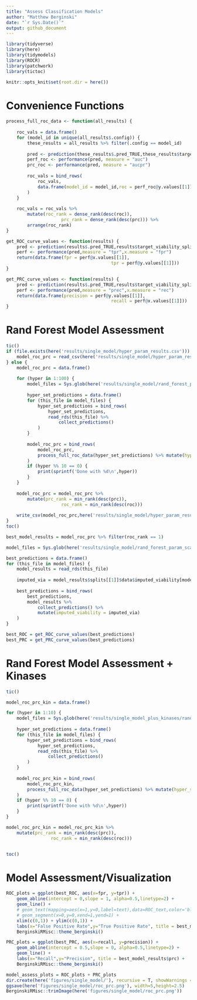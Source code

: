 ```yaml
---
title: "Assess Classification Models"
author: "Matthew Berginski"
date: "`r Sys.Date()`"
output: github_document
---
```


```r
library(tidyverse)
library(here)
library(tidymodels)
library(ROCR)
library(patchwork)
library(tictoc)

knitr::opts_knit$set(root.dir = here())
```

# Convenience Functions

```r
process_full_roc_data <- function(all_results) {
	
	roc_vals = data.frame()
	for (model_id in unique(all_results$.config)) {
		these_results = all_results %>% filter(.config == model_id)
		
		pred <- prediction(these_results$.pred_TRUE,these_results$target_viability_split)
		perf_roc <- performance(pred, measure = "auc")
		prc_roc <- performance(pred, measure = "aucpr")
		
		roc_vals = bind_rows(
			roc_vals,
			data.frame(model_id = model_id,roc = perf_roc@y.values[[1]],prc = prc_roc@y.values[[1]] )
		)
	}
	
	roc_vals = roc_vals %>%
		mutate(roc_rank = dense_rank(desc(roc)),
					 prc_rank = dense_rank(desc(prc))) %>%
		arrange(roc_rank)
}

get_ROC_curve_values <- function(results) {
	pred <- prediction(results$.pred_TRUE,results$target_viability_split)
	perf <- performance(pred,measure = "tpr",x.measure = "fpr")
	return(data.frame(fpr = perf@x.values[[1]],
										tpr = perf@y.values[[1]]))
}

get_PRC_curve_values <- function(results) {
	pred <- prediction(results$.pred_TRUE,results$target_viability_split)
	perf <- performance(pred,measure = "prec",x.measure = "rec")
	return(data.frame(precision = perf@y.values[[1]],
										recall = perf@x.values[[1]]))
}
```

# Rand Forest Model Assessment

```r
tic()
if (file.exists(here('results/single_model/hyper_param_results.csv'))) {
	model_roc_prc = read_csv(here('results/single_model/hyper_param_results.csv'))
} else {
	model_roc_prc = data.frame()
	
	for (hyper in 1:100) {
		model_files = Sys.glob(here('results/single_model/rand_forest_param_scan/',sprintf('hyper%03d*.rds', hyper)))
		
		hyper_set_predictions = data.frame()
		for (this_file in model_files) {
			hyper_set_predictions = bind_rows(
				hyper_set_predictions,
				read_rds(this_file) %>% 
					collect_predictions() 
			)
		}
		
		model_roc_prc = bind_rows(
			model_roc_prc,
			process_full_roc_data(hyper_set_predictions) %>% mutate(hyper_set = hyper)
		)
		if (hyper %% 10 == 0) {
			print(sprintf('Done with %d\n',hyper))
		}
	}
	
	model_roc_prc = model_roc_prc %>% 
		mutate(prc_rank = min_rank(desc(prc)), 
					 roc_rank = min_rank(desc(roc)))
	
	write_csv(model_roc_prc,here('results/single_model/hyper_param_results.csv'))
}
toc()
```

```r
best_model_results = model_roc_prc %>% filter(roc_rank == 1)

model_files = Sys.glob(here('results/single_model/rand_forest_param_scan/',sprintf('hyper%03d*.rds', best_model_results$hyper_set)))

best_predictions = data.frame()
for (this_file in model_files) {
	model_results = read_rds(this_file)
	
	imputed_via = model_results$splits[[1]]$data$imputed_viability[model_results$splits[[1]]$out_id]
	
	best_predictions = bind_rows(
		best_predictions,
		model_results %>%
			collect_predictions() %>%
			mutate(imputed_viability = imputed_via)
	)
}

best_ROC = get_ROC_curve_values(best_predictions)
best_PRC = get_PRC_curve_values(best_predictions)
```

# Rand Forest Model Assessment + Kinases

```r
tic()

model_roc_prc_kin = data.frame()

for (hyper in 1:10) {
	model_files = Sys.glob(here('results/single_model_plus_kinases/rand_forest_param_scan/',sprintf('hyper%03d*.rds', hyper)))
	
	hyper_set_predictions = data.frame()
	for (this_file in model_files) {
		hyper_set_predictions = bind_rows(
			hyper_set_predictions,
			read_rds(this_file) %>% 
				collect_predictions() 
		)
	}
	
	model_roc_prc_kin = bind_rows(
		model_roc_prc_kin,
		process_full_roc_data(hyper_set_predictions) %>% mutate(hyper_set = hyper)
	)
	if (hyper %% 10 == 0) {
		print(sprintf('Done with %d\n',hyper))
	}
}

model_roc_prc_kin = model_roc_prc_kin %>% 
	mutate(prc_rank = min_rank(desc(prc)), 
				 roc_rank = min_rank(desc(roc)))


toc()
```

# Model Assessment/Visualization

```r
ROC_plots = ggplot(best_ROC, aes(x=fpr, y=tpr)) + 
	geom_abline(intercept = 0,slope = 1, alpha=0.5,linetype=2) +
	geom_line() + 
	# geom_text(mapping=aes(x=1,y=0,label=text),data=ROC_text,color='black',vjust="inward",hjust="inward",size=3.5) +
	# geom_segment(x=0,y=0,xend=1,yend=1) +
	xlim(c(0,1)) + ylim(c(0,1)) +
	labs(x="False Positive Rate",y="True Positive Rate", title = best_model_results$roc) +
	BerginskiRMisc::theme_berginski()

PRC_plots = ggplot(best_PRC, aes(x=recall, y=precision)) + 
	geom_abline(intercept = 0.5,slope = 0, alpha=0.5,linetype=2) +
	geom_line() + 
	labs(x="Recall",y="Precision", title = best_model_results$prc) +
	BerginskiRMisc::theme_berginski()

model_assess_plots = ROC_plots + PRC_plots
dir.create(here('figures/single_model/'), recursive = T, showWarnings = F)
ggsave(here('figures/single_model/roc_prc.png'), width=5,height=2.5)
BerginskiRMisc::trimImage(here('figures/single_model/roc_prc.png'))
```
